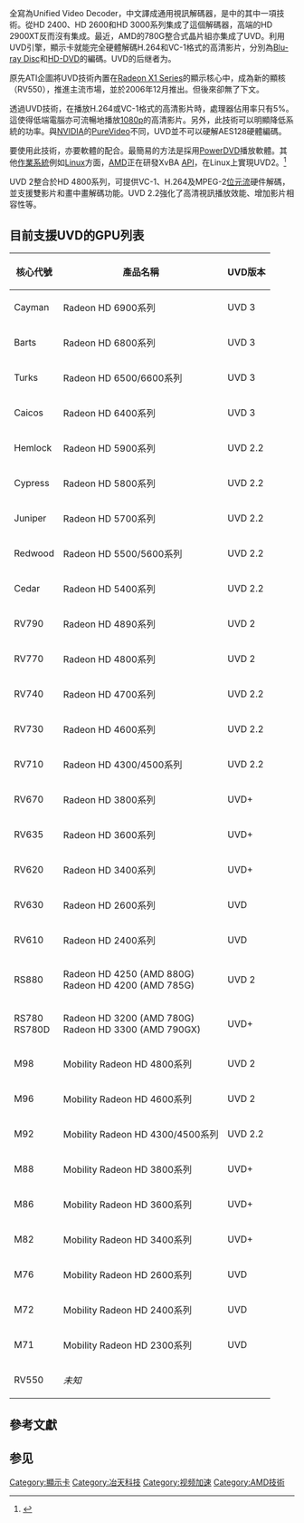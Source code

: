{{noteTA
|G1=IT
}}
'''{{lang|en|UVD}}'''全寫為Unified Video Decoder，中文譯成通用視訊解碼器，是{{lang|en|[[AVIVO|AVIVO HD]]}}中的其中一項技術。從HD 2400、HD 2600和HD 3000系列集成了這個解碼器，高端的HD 2900XT反而沒有集成。最近，AMD的780G整合式晶片組亦集成了UVD。利用UVD引擎，顯示卡就能完全硬體解碼H.264和VC-1格式的高清影片，分別為[[Blu-ray_Disc|Blu-ray Disc]]和[[HD-DVD|HD-DVD]]的編碼。UVD的后继者为{{le|Video Core Next}}。

原先ATI企圖將UVD技術內置在[[Radeon_X1_Series|Radeon X1 Series]]的顯示核心中，成為新的顯核（RV550），推進主流市場，並於2006年12月推出。但後來卻無了下文。

透過UVD技術，在播放H.264或VC-1格式的高清影片時，處理器佔用率只有5%。這使得低端電腦亦可流暢地播放[[1080p|1080p]]的高清影片。另外，此技術可以明顯降低系統的功率。與[[NVIDIA|NVIDIA]]的[[PureVideo|PureVideo]]不同，UVD並不可以硬解AES128硬體編碼。

要使用此技術，亦要軟體的配合。最簡易的方法是採用[[PowerDVD|PowerDVD]]播放軟體。其他[[作業系統|作業系統]]例如[[Linux|Linux]]方面，[[AMD|AMD]]正在研發XvBA [[API|API]]，在Linux上實現UVD2。<ref>{{Cite web |url=http://news.mydrivers.com/1/121/121422.htm |title=NV 180版Linux驅動視訊解碼加速實測 |access-date=2008-12-26 |archive-url=https://web.archive.org/web/20090809231221/http://news.mydrivers.com/1/121/121422.htm |archive-date=2009-08-09 |dead-url=yes }}</ref>

UVD 2整合於HD 4800系列，可提供VC-1、H.264及MPEG-2[[位元流|位元流]]硬件解碼，並支援雙影片和畫中畫解碼功能。UVD 2.2強化了高清視訊播放效能、增加影片相容性等。

== 目前支援UVD的GPU列表 ==
{| class="wikitable"
|-
! 核心代號
! 產品名稱
! UVD版本
|-
! Cayman 
| Radeon HD 6900系列
| UVD 3
|-
! Barts 
| Radeon HD 6800系列
| UVD 3
|-
! Turks 
| Radeon HD 6500/6600系列
| UVD 3
|-
! Caicos 
| Radeon HD 6400系列
| UVD 3
|-
! Hemlock 
| Radeon HD 5900系列
| UVD 2.2
|-
! Cypress 
| Radeon HD 5800系列
| UVD 2.2
|-
! Juniper 
| Radeon HD 5700系列
| UVD 2.2
|-
! Redwood 
| Radeon HD 5500/5600系列
| UVD 2.2
|-
! Cedar 
| Radeon HD 5400系列
| UVD 2.2
|-
! RV790 
| Radeon HD 4890系列
| UVD 2
|-
! RV770 
| Radeon HD 4800系列
| UVD 2
|-
! RV740 
| Radeon HD 4700系列
| UVD 2.2
|-
! RV730 
| Radeon HD 4600系列
| UVD 2.2
|-
! RV710 
| Radeon HD 4300/4500系列
| UVD 2.2
|-
! RV670 
| Radeon HD 3800系列
| UVD+
|-
! RV635 
| Radeon HD 3600系列
| UVD+
|-
! RV620 
| Radeon HD 3400系列
| UVD+
|-
! RV630
| Radeon HD 2600系列
| UVD
|-
! RV610
| Radeon HD 2400系列
| UVD
|-
! RS880
| Radeon HD 4250 (AMD 880G)<br />Radeon HD 4200 (AMD 785G)
| UVD 2
|-
! RS780<br />RS780D
| Radeon HD 3200 (AMD 780G)<br />Radeon HD 3300 (AMD 790GX)
| UVD+
|-
! M98
| Mobility Radeon HD 4800系列
| UVD 2
|-
! M96
| Mobility Radeon HD 4600系列
| UVD 2
|-
! M92
| Mobility Radeon HD 4300/4500系列
| UVD 2.2
|-
! M88
| Mobility Radeon HD 3800系列
| UVD+
|-
! M86
| Mobility Radeon HD 3600系列
| UVD+
|-
! M82
| Mobility Radeon HD 3400系列
| UVD+
|-
! M76
| Mobility Radeon HD 2600系列
| UVD
|-
! M72
| Mobility Radeon HD 2400系列
| UVD
|-
! M71
| Mobility Radeon HD 2300系列
| UVD
|-
! RV550
| ''未知''
|}

== 參考文獻 ==
{{reflist}}

== 参见 ==
{{ATI}}

[[Category:顯示卡|Category:顯示卡]]
[[Category:冶天科技|Category:冶天科技]]
[[Category:视频加速|Category:视频加速]]
[[Category:AMD技術|Category:AMD技術]]